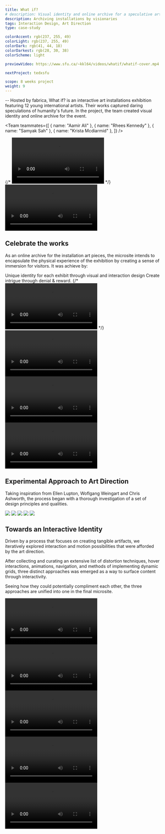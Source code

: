 ```yaml
---
title: What if?
# description: Visual identity and online archive for a speculative art exhibition
description: Archiving installations by visionaries
tags: Interaction Design, Art Direction
type: case-study

colorAccent: rgb(237, 255, 49)
colorLight: rgb(237, 255, 49)
colorDark: rgb(41, 44, 18)
colorDarkest: rgb(28, 30, 38)
colorScheme: light

previewVideo: https://www.sfu.ca/~kkl64/videos/whatif/whatif-cover.mp4

nextProject: tedxsfu

scope: 8 weeks project
weight: 9
---
```


<FullImage src="/project-assets/whatif/intro.jpg" width={1920} height={3230} />

-- Hosted by fabrica, What if? is an interactive art installations exhibition featuring 12 young international artists. Their works captured daring speculations of humanity's future. In the project, the team created visual identity and online archive for the event.

<Team
  teammates={[
    { name: "Aamir Ali" },
    { name: "Rhees Kennedy" },
    { name: "Samyak Sah" },
    { name: "Krista Mcdiarmid" },
  ]}
/>

<LayoutFull>
  {/* <Video
    src="https://www.sfu.ca/~kkl64/videos/whatif/exhibition-interaction.mp4"
    width={1920}
    height={1080}
  ></Video> */}
  <Video
    src="https://www.sfu.ca/~kkl64/videos/whatif/	exhibition-interaction.mp4"
    width={1792}
    height={1071}
  ></Video>
</LayoutFull>

<ColorShifter color="#FFF" />

## Celebrate the works

As an online archive for the installation art pieces, the microsite intends to encapsulate the physical experience of the exhibition by creating a sense of immersion for visitors. It was achieve by:

<List>
  <ListItem label="I">
    Unique identity for each exhibit through visual and interaction design
  </ListItem>
  <ListItem label="II">Create intrigue through denial & reward. </ListItem>
</List>

<LayoutMainContent grid="2/4" extraMargin>
  {/* <Video
    src="https://www.sfu.ca/~kkl64/videos/whatif/intro.mp4"
    width={1920}
    height={1080}
  >
    <Caption
      label="1"
      text="Introduction that prime user the unique interaction."
      forImage={false}
    />
  </Video> */}
  <Video
    src="https://www.sfu.ca/~kkl64/videos/whatif/selection-page.mp4"
    width={1920}
    height={1080}
  >
    <Caption
      label="2"
      text="The exhibit selection page reveals just enough information that entices the visitor to investigate more. This is achieved by tight image cropping and the “what if” prompts."
      forImage={false}
      topPadding
    />
  </Video>
  <Video
    src="https://www.sfu.ca/~kkl64/videos/whatif/homo-quantis.mp4"
    width={1920}
    height={1080}
  >
    <Caption
      label="3"
      text="Each exhibit page was given its own voice via unique color, font pairing and custom interaction which were inspired by the physical exhibit."
      forImage={false}
      topPadding
    />
  </Video>
</LayoutMainContent>

<LayoutMainContent extraMargin>
  <Video
    src="https://www.sfu.ca/~kkl64/videos/whatif/nav-bar-going-out.mp4"
    width={1920}
    height={1080}
  >
    <Caption
      label="4"
      text="The navigation bar mimics the content layout. As the visitor enters an exhibit, its visual form changes to signify a different viewing mode."
      forImage={false}
      topPadding
    />
  </Video>
</LayoutMainContent>

## Experimental Approach to Art Direction

Taking inspiration from Ellen Lupton, Woflgang Weingart and Chris Ashworth, the process began with a thorough investigation of a set of design principles and qualities.

<LayoutFull extraMargin>
  <Image
    src="/project-assets/whatif/three-directions.jpg"
    width={1792}
    height={949}
  >
    <Caption
      label="10"
      text={`3 directions were explored before choosing the final one`}
      wideSpacing
    />
  </Image>
</LayoutFull>

<LayoutFull>
  <Image
    src="/project-assets/whatif/asset-wrist-band.jpg"
    width={1792}
    height={949}
  >
    <Caption
      label="10"
      text={`Event wrist band demonstrates the ability of this direction to both remain intact upon, and compliment various shapes`}
      wideSpacing
    />
  </Image>
</LayoutFull>

<LayoutFull>
  <Image
    src="/project-assets/whatif/asset-site-map.jpg"
    width={1792}
    height={949}
  >
    <Caption
      label="11"
      text={`The application of a large scale site map installation illustrates how th direction adapts in large scale, functional application.`}
      wideSpacing
    />
  </Image>
</LayoutFull>

<LayoutFull grid="2/1">
  <Image
    src="/project-assets/whatif/type-system.jpg"
    width={1920}
    height={1080}
  >
    <Caption label="12" text={``} />
  </Image>
  <Image
    src="/project-assets/whatif/type-pairing.jpg"
    width={1920}
    height={1080}
  >
    <Caption label="13" text={``} />
  </Image>
</LayoutFull>

## Towards an Interactive Identity

Driven by a process that focuses on creating tangible artifacts, we iteratively explored interaction and motion possibilities that were afforded by the art direction.

After collecting and curating an extensive list of distortion techniques, hover interactions, animations, navigation, and methods of implementing dynamic grids, three distinct approaches was emerged as a way to surface content through interactivity.

Seeing how they could potentially compliment each other, the three approaches are unified into one in the final microsite.

<LayoutMainContent extraMargin>
  <Video
    src="https://www.sfu.ca/~kkl64/videos/whatif/interaction-approaches.mp4"
    width={1920}
    height={1080}
  >
    <Caption label="5" text="Three initial interaction approaches" />
  </Video>
</LayoutMainContent>

<LayoutMainContent grid="3/2">
  <Video
    src="https://www.sfu.ca/~kkl64/videos/whatif/exploration/exploration-cursor.mp4"
    width={1920}
    height={1080}
  >
    <Caption label="6" text="My sketch on cursor interaction" />
  </Video>
  <Video
    src="https://www.sfu.ca/~kkl64/videos/whatif/exploration/exploration-image-hover.mp4"
    width={1920}
    height={1080}
    fillHeight
  >
    <Caption label="7" text="Hoverstate sketch" />
  </Video>
</LayoutMainContent>

<LayoutMainContent>
  <Video
    src="https://www.sfu.ca/~kkl64/videos/whatif/exploration/exploration-typography-interaction.mp4"
    width={1920}
    height={1080}
  >
    <Caption label="8" text="My AfterEffects sketch on cursor interaction" />
  </Video>
</LayoutMainContent>

<LayoutMainContent>
  <Video
    src="https://www.sfu.ca/~kkl64/videos/whatif/exploration/processing-prototype.mp4"
    width={1920}
    height={1080}
  >
    <Caption
      label="9"
      text={`Prototyping with Code — My processing sketch gave our team confidence to further pursue the idea of "Playful Agency"`}
      forImage={false}
      topPadding
    />
  </Video>
</LayoutMainContent>
